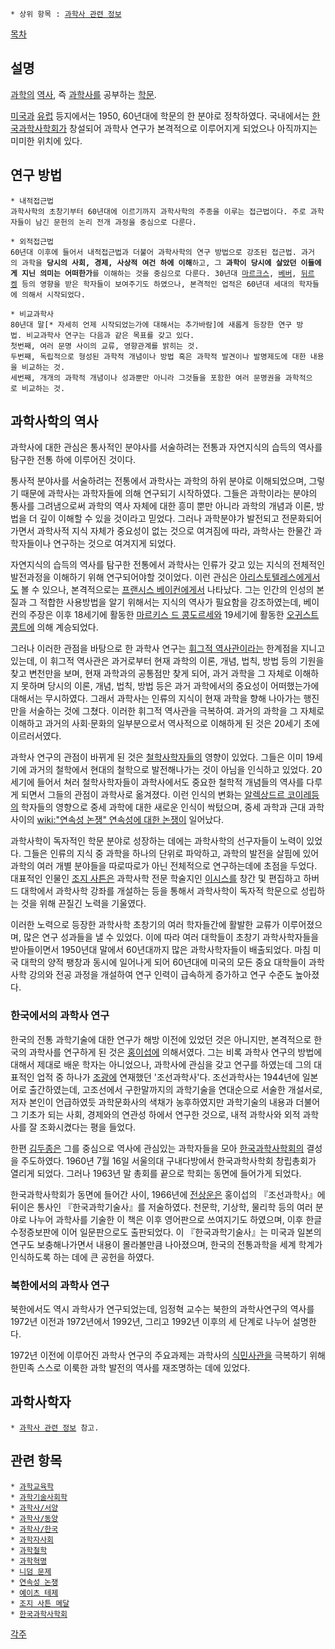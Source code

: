 * 상위 항목 : [[과학사 관련 정보]]

[[목차]]

== 설명 ==
[[과학]]의 [[역사]], 즉 [[과학사]]를 공부하는 [[학문]].

[[미국]]과 [[유럽]] 등지에서는 1950, 60년대에 학문의 한 분야로 정착하였다.
국내에서는 [[한국과학사학회]]가 창설되어 과학사 연구가 본격적으로 이루어지게 되었으나 아직까지는 미미한 위치에 있다.

== 연구 방법 ==
 * 내적접근법
 과학사학의 초창기부터 60년대에 이르기까지 과학사학의 주종을 이루는 접근법이다. 주로 과학자들이 남긴 문헌의 논리 전개 과정을 중심으로 다룬다.

 * 외적접근법
 60년대 이후에 들어서 내적접근법과 더불어 과학사학의 연구 방법으로 강조된 접근법. 과거의 과학을 '''당시의 사회, 경제, 사상적 여건 하에 이해'''하고, 그 '''과학이 당시에 살았던 이들에게 지닌 의미는 어떠한가'''를 이해하는 것을 중심으로 다룬다. 30년대 [[마르크스]], [[베버]], [[뒤르켕]] 등의 영향을 받은 학자들이 보여주기도 하였으나, 본격적인 업적은 60년대 세대의 학자들에 의해서 시작되었다.

 * 비교과학사
 80년대 말[* 자세히 언제 시작되었는가에 대해서는 추가바람]에 새롭게 등장한 연구 방법. 비교과학사 연구는 다음과 같은 목표를 갖고 있다.
 첫번째, 여러 문명 사이의 교류, 영향관계를 밝히는 것.
 두번째, 독립적으로 형성된 과학적 개념이나 방법 혹은 과학적 발견이나 발명제도에 대한 내용을 비교하는 것.
 세번째, 개개의 과학적 개념이나 성과뿐만 아니라 그것들을 포함한 여러 문명권을 과학적으로 비교하는 것.

== 과학사학의 역사 ==
과학사에 대한 관심은 통사적인 분야사를 서술하려는 전통과 자연지식의 습득의 역사를 탐구한 전통 하에 이루어진 것이다.

통사적 분야사를 서술하려는 전통에서 과학사는 과학의 하위 분야로 이해되었으며, 그렇기 때문에 과학사는 과학자들에 의해 연구되기 시작하였다. 그들은 과학이라는 분야의 통사를 그려냄으로써 과학의 역사 자체에 대한 흥미 뿐만 아니라 과학의 개념과 이론, 방법을 더 깊이 이해할 수 있을 것이라고 믿었다. 그러나 과학분야가 발전되고 전문화되어가면서 과학사적 지식 자체가 중요성이 없는 것으로 여겨짐에 따라, 과학사는 한물간 과학자들이나 연구하는 것으로 여겨지게 되었다.

자연지식의 습득의 역사를 탐구한 전통에서 과학사는 인류가 갖고 있는 지식의 전체적인 발전과정을 이해하기 위해 연구되어야할 것이었다. 이런 관심은 [[아리스토텔레스]]에게서도 볼 수 있으나, 본격적으로는 [[프랜시스 베이컨]]에게서 나타났다. 그는 인간의 인성의 본질과 그 적합한 사용방법을 알기 위해서는 지식의 역사가 필요함을 강조하였는데, 베이컨의 주장은 이후 18세기에 활동한 [[마르키스 드 콩도르세]]와 19세기에 활동한 [[오귀스트 콩트]]에 의해 계승되었다.


그러나 이러한 관점을 바탕으로 한 과학사 연구는 [[휘그적 역사관]]이라는 한계점을 지니고 있는데, 이 휘그적 역사관은 과거로부터 현재 과학의 이론, 개념, 법칙, 방법 등의 기원을 찾고 변천만을 보며, 현재 과학과의 공통점만 찾게 되어, 과거 과학을 그 자체로 이해하지 못하며 당시의 이론, 개념, 법칙, 방법 등은 과거 과학에서의 중요성이 어떠했는가에 대해서는 무시하였다. 그래서 과학사는 인류의 지식이 현재 과학을 향해 나아가는 행진만을 서술하는 것에 그쳤다. 이러한 휘그적 역사관을 극복하여. 과거의 과학을 그 자체로 이해하고 과거의 사회·문화의 일부분으로서 역사적으로 이해하게 된 것은 20세기 초에 이르러서였다.

과학사 연구의 관점이 바뀌게 된 것은 [[철학]]사학자들의 영향이 있었다. 그들은 이미 19세기에 과거의 철학에서 현대의 철학으로 발전해나가는 것이 아님을 인식하고 있었다. 20세기에 들어서 쳐러 철학사학자들이 과학사에서도 중요한 철학적 개념들의 역사를 다루게 되면서 그들의 관점이 과학사로 옮겨졌다. 이런 인식의 변화는 [[알렉상드르 코이레]]등의 학자들의 영향으로 중세 과학에 대한 새로운 인식이 싹텄으며, 중세 과학과 근대 과학 사이의 [[wiki:"연속성 논쟁" 연속성에 대한 논쟁]]이 일어났다.

과학사학이 독자적인 학문 분야로 성장하는 데에는 과학사학의 선구자들이 노력이 있었다. 그들은 인류의 지식 중 과학을 하나의 단위로 파악하고, 과학의 발전을 살핌에 있어 과학의 여러 개별 분야들을 따로따로가 아닌 전체적으로 연구하는데에 초점을 두었다. 대표적인 인물인 [[조지 사튼]]은 과학사학 전문 학술지인 [[이시스]]를 창간 및 편집하고 하버드 대학에서 과학사학 강좌를 개설하는 등을 통해서 과학사학이 독자적 학문으로 성립하는 것을 위해 끈질긴 노력을 기울였다.

이러한 노력으로 등장한 과학사학 초창기의 여러 학자들간에 활발한 교류가 이루어졌으며, 많은 연구 성과들을 낼 수 있었다. 이에 따라 여러 대학들이 초창기 과학사학자들을 받아들이면서 1950년대 말에서 60년대까지 많은 과학사학자들이 배출되었다. 마침 미국 대학의 양적 팽창과 동시에 일어나게 되어 60년대에 미국의 모든 중요 대학들이 과학사학 강의와 전공 과정을 개설하여 연구 인력이 급속하게 증가하고 연구 수준도 높아졌다.

=== 한국에서의 과학사 연구 ===
한국의 전통 과학기술에 대한 연구가 해방 이전에 있었던 것은 아니지만, 본격적으로 한국의 과학사를 연구하게 된 것은 [[홍이섭]]에 의해서였다. 그는 비록 과학사 연구의 방법에 대해서 제대로 배운 학자는 아니었으나, 과학사에 관심을 갖고 연구를 하였는데 그의 대표적인 업적 중 하나가 [[조광]]에 연재했던 '조선과학사'다. 조선과학사는 1944년에 일본어로 출간하였는데, 고조선에서 구한말까지의 과학기술을 연대순으로 서술한 개설서로, 저자 본인이 언급하였듯 과학문화사의 색채가 농후하였지만 과학기술의 내용과 더불어 그 기초가 되는 사회, 경제와의 연관성 하에서 연구한 것으로, 내적 과학사와 외적 과학사를 잘 조화시켰다는 평을 들었다.

한편 [[김두종]]은 그를 중심으로 역사에 관심있는 과학자들을 모아 [[한국과학사학회]]의 결성을 주도하였다. 1960년 7월 16일 서울의대 구내다방에서 한국과학사학회 창립총회가 열리게 되었다. 그러나 1963년 말 총회를 끝으로 학회는 동면에 들어가게 되었다.

한국과학사학회가 동면에 들어간 사이, 1966년에 [[전상운]]은 홍이섭의 『조선과학사』에 뒤이은 통사인 『한국과학기술사』를 저술하였다. 천문학, 기상학, 물리학 등의 여러 분야로 나누어 과학사를 기술한 이 책은 이후 영어판으로 쓰여지기도 하였으며, 이후 한글 수정증보판에 이어 일문판으로도 출판되었다. 이 『한국과학기술사』는 미국과 일본의 연구도 보충해나가면서 내용이 몰라볼만큼 나아졌으며, 한국의 전통과학을 세계 학계가 인식하도록 하는 데에 큰 공헌을 하였다.

=== 북한에서의 과학사 연구 ===
북한에서도 역시 과학사가 연구되었는데, 임정혁 교수는 북한의 과학사연구의 역사를 1972년 이전과 1972년에서 1992년, 그리고 1992년 이후의 세 단계로 나누어 설명한다.

1972년 이전에 이루어진 과학사 연구의 주요과제는 과학사의 [[식민사관]]을 극복하기 위해 한민족 스스로 이룩한 과학 발전의 역사를 재조명하는 데에 있었다. 

== 과학사학자 ==
 * [[과학사 관련 정보]] 참고.
== 관련 항목 ==
 * [[과학교육학]]
 * [[과학기술사회학]]
 * [[과학사/서양]]
 * [[과학사/동양]]
 * [[과학사/한국]]
 * [[과학자사회]]
 * [[과학철학]]
 * [[과학혁명]]
 * [[니덤 문제]]
 * [[연속성 논쟁]]
 * [[예이츠 테제]]
 * [[조지 사튼 메달]]
 * [[한국과학사학회]]
[[각주]]

